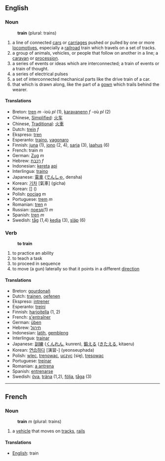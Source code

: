 ==English==
=== Noun ===
:'''train''' (plural: trains)
#a line of connected [[car]]s or [[carriage]]s pushed or pulled by one or more [[locomotive]]s, especially a [[railroad]] train which travels on a set of tracks.
#a group of animals, vehicles, or people that follow on another in a line; a [[caravan]] or [[procession]].
#a series of events or ideas which are interconnected; a train of events or a train of thought.
#a series of electrical pulses
#a set of interconnected mechanical parts like the drive train of a car.
#that which is drawn along, like the part of a [[gown]] which trails behind the wearer.

==== Translations ====
*Breton: [[tren]] ''m'' -ioù ''pl'' (1), [[karavanenn]] ''f'' -où ''pl'' (2)
*Chinese, [[Simplified]]: [[火车]]
*Chinese, [[Traditional]]: [[火車]]
*Dutch: [[trein]] ''f''
*Ekspreso: [[tren]]
*Esperanto: [[trajno]], [[vagonaro]]
*Finnish: [[juna]] (1), [[jono]] (2, 4), [[sarja]] (3), [[laahus]] (6)
*French: train ''m''
*German: [[Zug]] ''m''
*Hebrew: [[רכבת]] ''f''
*Indonesian: [[kereta]] [[api]]
*Interlingua: [[traino]]
*Japanese: [[電車]] ([[でんしゃ]], densha)
*Korean: [[기차]] [氣車] (gicha)
*Korean: [[]] [] ()
*Polish: [[pociąg]] ''m''
*Portuguese: [[trem]] ''m''
*Romanian: [[tren]] ''n''
*Russian: [[поезд]](1) ''m''
*Spanish: [[tren]] ''m''
*Swedish: [[tåg]] (1,4) [[kedja]] (3), [[släp]] (6)

=== Verb ===
:'''to train'''
# to practice an ability
# to teach a task
# to proceed in sequence
# to move (a gun) laterally so that it points in a different [[direction]]

==== Translations ====
*Breton: [[gourdonañ]]
*Dutch: [[trainen]], [[oefenen]]
*Ekspreso: [[intrener]]
*Esperanto: [[trejni]]
*Finnish: [[harjoitella]] (1, 2)
*French: [[s'entraîner]]
*German: [[üben]]
*Hebrew: [[תירגל]]
*Indonesian: [[latih]], [[gembleng]]
*Interlingua: [[trainar]]
*Japanese: [[訓練]] ([[くんれん]], kunren), [[鍛える]] ([[きたえる]], kitaeru)
*Korean: [[연습하다]] [演習-] (yeonseuphada)
*Polish: [[wlec]], [[trenowac]], [[uczyc]] (się), [[tresowac]]
*Portuguese: [[treinar]]
*Romanian: [[antrena|a antrena]]
*Spanish: [[entrenarse]]
*Swedish: [[öva]], [[träna]] (1,2), [[följa]], [[tåga]] (3)

----

==French==
=== Noun ===
:'''train''' ''m'' (plural: trains)
# a [[vehicle]] that moves on [[track]]s, [[rail]]s

==== Translations ====
*[[English]]: train